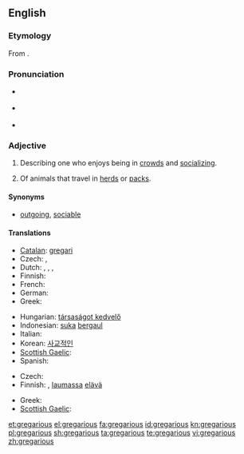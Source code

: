{{was wotd|2008|October|28}}
==English==

===Etymology===
From {{etyl|la|en}} {{term|gregarius|gregārius|lang=la}}.

===Pronunciation===
* {{a|UK}} {{IPA|/grɪˈgɛə.ɹɪ.əs/}}
* {{a|US}} {{IPA|/grɨˈgɛɹ.i.əs/}}
* {{audio|en-us-gregarious.ogg|Audio (US)}}

===Adjective===
{{en-adj}}

# {{context|of a person}} Describing one who enjoys being in [[crowd]]s and [[socializing]].
# {{zoology}} Of animals that travel in [[herd]]s or [[pack]]s.

====Synonyms====
* {{sense|of a person who enjoys being in crowds}} [[outgoing]], [[sociable]]

====Translations====
{{trans-top|of a person who enjoys being in crowds}}
* [[Catalan]]: [[gregari]]
* Czech: {{t-|cs|družný}}, {{t-|cs|společenský}}
* Dutch: {{t+|nl|gezellig}},  {{t+|nl|sociaal}},  {{t|nl|gregarieus}},  {{t+|nl|uitgaand}}
* Finnish: {{t-|fi|seurallinen}}
* French: {{t+|fr|sociable}}
* German: {{t+|de|gesellig}}
* Greek: {{t+|el|κοινωνικός}}
{{trans-mid}}
* Hungarian: [[társaságot kedvelő]]
* Indonesian: [[suka]] [[gaul|bergaul]]
* Italian: {{t+|it|gregario}}
* Korean: [[사교적인]]
* [[Scottish Gaelic]]: {{t-|gd|greigheach|xs=Scottish Gaelic}}
* Spanish: {{t+|es|gregario}}
{{trans-bottom}}

{{trans-top|of animals that travel in herds}}
* Czech: {{t-|cs|stádní}}
* Finnish: {{t+|fi|lauma|alt=lauma-}}, [[lauma]]ssa [[elävä]]
{{trans-mid}}
* Greek: {{t|el|αγελαίος}}
* [[Scottish Gaelic]]: {{t-|gd|greigheach|xs=Scottish Gaelic}}
{{trans-bottom}}

[[et:gregarious]]
[[el:gregarious]]
[[fa:gregarious]]
[[id:gregarious]]
[[kn:gregarious]]
[[pl:gregarious]]
[[sh:gregarious]]
[[ta:gregarious]]
[[te:gregarious]]
[[vi:gregarious]]
[[zh:gregarious]]